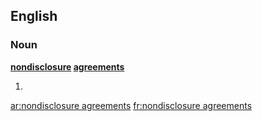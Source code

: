 ==English==

===Noun===
'''[[nondisclosure]] [[agreement]]s'''

# {{plural of|[[nondisclosure agreement]]}}

[[ar:nondisclosure agreements]]
[[fr:nondisclosure agreements]]